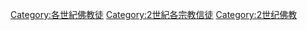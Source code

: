 [[Category:各世紀佛教徒|Category:各世紀佛教徒]]
[[Category:2世紀各宗教信徒|Category:2世紀各宗教信徒]]
[[Category:2世纪佛教|Category:2世纪佛教]]